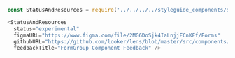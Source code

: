 ```js noeditor
const StatusAndResources = require('../../../../styleguide_components/StatusAndResources').StatusAndResources;

<StatusAndResources
  status="experimental"
  figmaURL="https://www.figma.com/file/2MG6DoSjk4IaLnjjFCnKFf/Forms"
  githubURL="https://github.com/looker/lens/blob/master/src/components/Form/FormGroup/FormGroup.tsx"
  feedbackTitle="FormGroup Component Feedback" />
```
